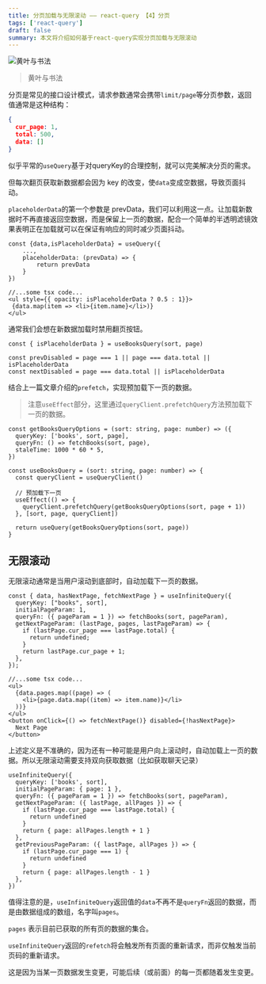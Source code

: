 ```yaml
---
title: 分页加载与无限滚动 —— react-query 【4】分页
tags: ['react-query']
draft: false
summary: 本文将介绍如何基于react-query实现分页加载与无限滚动
---
```


![黄叶与书法](https://phzdoc.oss-cn-beijing.aliyuncs.com/uPic/Snipaste_2025-03-19_10-04-47.png)

> 黄叶与书法

分页是常见的接口设计模式，请求参数通常会携带`limit/page`等分页参数，返回值通常是这种结构：

```JSON
{
  cur_page: 1,
  total: 500,
  data: []
}
```

似乎平常的`useQuery`基于对queryKey的合理控制，就可以完美解决分页的需求。

但每次翻页获取新数据都会因为 key 的改变，使`data`变成空数据，导致页面抖动。

`placeholderData`的第一个参数是 prevData，我们可以利用这一点。让加载新数据时不再直接返回空数据，而是保留上一页的数据，配合一个简单的半透明滤镜效果表明正在加载就可以在保证有响应的同时减少页面抖动。

```tsx
const {data,isPlaceholderData} = useQuery({
	...,
	placeholderData: (prevData) => {
		return prevData
	}
})

//...some tsx code...
<ul style={{ opacity: isPlaceholderData ? 0.5 : 1}}>
 {data.map(item => <li>{item.name}</li>)}
</ul>
```

通常我们会想在新数据加载时禁用翻页按钮。

```tsx
const { isPlaceholderData } = useBooksQuery(sort, page)

const prevDisabled = page === 1 || page === data.total || isPlaceholderData
const nextDisabled = page === data.total || isPlaceholderData
```

结合上一篇文章介绍的`prefetch`，实现预加载下一页的数据。

> 注意`useEffect`部分，这里通过`queryClient.prefetchQuery`方法预加载下一页的数据。

```tsx
const getBooksQueryOptions = (sort: string, page: number) => ({
  queryKey: ['books', sort, page],
  queryFn: () => fetchBooks(sort, page),
  staleTime: 1000 * 60 * 5,
})

const useBooksQuery = (sort: string, page: number) => {
  const queryClient = useQueryClient()

  // 预加载下一页
  useEffect(() => {
    queryClient.prefetchQuery(getBooksQueryOptions(sort, page + 1))
  }, [sort, page, queryClient])

  return useQuery(getBooksQueryOptions(sort, page))
}
```

## 无限滚动

无限滚动通常是当用户滚动到底部时，自动加载下一页的数据。

```tsx
const { data, hasNextPage, fetchNextPage } = useInfiniteQuery({
  queryKey: ["books", sort],
  initialPageParam: 1,
  queryFn: ({ pageParam = 1 }) => fetchBooks(sort, pageParam),
  getNextPageParam: (lastPage, pages, lastPageParam) => {
    if (lastPage.cur_page === lastPage.total) {
      return undefined;
    }
    return lastPage.cur_page + 1;
  },
});

//...some tsx code...
<ul>
  {data.pages.map((page) => (
    <li>{page.data.map((item) => item.name)}</li>
  ))}
</ul>
<button onClick={() => fetchNextPage()} disabled={!hasNextPage}>
  Next Page
</button>
```

上述定义是不准确的，因为还有一种可能是用户向上滚动时，自动加载上一页的数据。所以无限滚动需要支持双向获取数据（比如获取聊天记录）

```tsx
useInfiniteQuery({
  queryKey: ['books', sort],
  initialPageParam: { page: 1 },
  queryFn: ({ pageParam = 1 }) => fetchBooks(sort, pageParam),
  getNextPageParam: ({ lastPage, allPages }) => {
    if (lastPage.cur_page === lastPage.total) {
      return undefined
    }
    return { page: allPages.length + 1 }
  },
  getPreviousPageParam: ({ lastPage, allPages }) => {
    if (lastPage.cur_page === 1) {
      return undefined
    }
    return { page: allPages.length - 1 }
  },
})
```

值得注意的是，`useInfiniteQuery`返回值的`data`不再不是`queryFn`返回的数据，而是由数据组成的数组，名字叫`pages`。

`pages` 表示目前已获取的所有页的数据的集合。

`useInfiniteQuery`返回的`refetch`将会触发所有页面的重新请求，而非仅触发当前页码的重新请求。

这是因为当某一页数据发生变更，可能后续（或前面）的每一页都随着发生变更。
